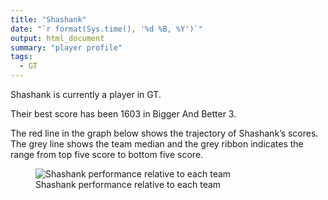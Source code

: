 ```yaml
---
title: "Shashank"
date: "`r format(Sys.time(), '%d %B, %Y')`"
output: html_document
summary: "player profile"
tags:
  - GT
---
```


Shashank is currently a player in GT.

Their best score has been 1603 in Bigger And Better 3.

The red line in the graph below shows the trajectory of Shashank's scores. The grey line shows the team median and the grey ribbon indicates the range from top five score to bottom five score.

![Shashank performance relative to each team](Shashank.jpg)
